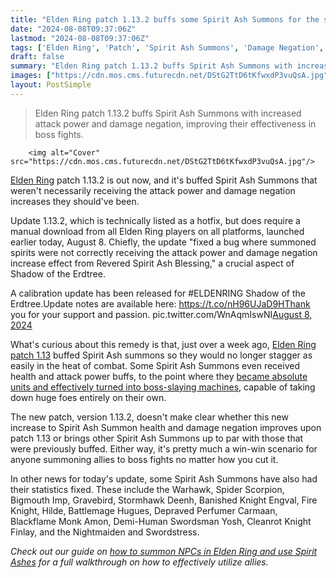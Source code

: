 ```yaml
---
title: "Elden Ring patch 1.13.2 buffs some Spirit Ash Summons for the second time in as many weeks"
date: "2024-08-08T09:37:06Z"
lastmod: "2024-08-08T09:37:06Z"
tags: ['Elden Ring', 'Patch', 'Spirit Ash Summons', 'Damage Negation', 'Attack Power', 'Shadow of the Erdtree']
draft: false
summary: "Elden Ring patch 1.13.2 buffs Spirit Ash Summons with increased attack power and damage negation, improving their effectiveness in boss fights."
images: ["https://cdn.mos.cms.futurecdn.net/DStG2TtD6tKfwxdP3vuQsA.jpg"]
layout: PostSimple
---
```

> Elden Ring patch 1.13.2 buffs Spirit Ash Summons with increased attack power and damage negation, improving their effectiveness in boss fights.


        <img alt="Cover" src="https://cdn.mos.cms.futurecdn.net/DStG2TtD6tKfwxdP3vuQsA.jpg"/>
        
[Elden Ring](https://www.gamesradar.com/elden-ring-guide/) patch 1.13.2 is out now, and it's buffed Spirit Ash Summons that weren't necessarily receiving the attack power and damage negation increases they should've been.

Update 1.13.2, which is technically listed as a hotfix, but does require a manual download from all Elden Ring players on all platforms, launched earlier today, August 8. Chiefly, the update "fixed a bug where summoned spirits were not correctly receiving the attack power and damage negation increase effect from Revered Spirit Ash Blessing," a crucial aspect of Shadow of the Erdtree.

A calibration update has been released for #ELDENRING Shadow of the Erdtree.Update notes are available here: https://t.co/nH96UJaD9HThank you for your support and passion. pic.twitter.com/WnAqmIswNI[August 8, 2024](https://twitter.com/ELDENRING/status/1821448411779854703)

What's curious about this remedy is that, just over a week ago, [Elden Ring patch 1.13](https://www.gamesradar.com/games/action-rpg/elden-ring-patch-113/) buffed Spirit Ash summons so they would no longer stagger as easily in the heat of combat. Some Spirit Ash Summons even received health and attack power buffs, to the point where they [became absolute units and effectively turned into boss-slaying machines](https://www.gamesradar.com/games/action-rpg/elden-ring-becomes-a-spectator-sport-as-the-action-rpgs-latest-patch-transforms-spirit-ash-summons-into-boss-slaying-machines-more-worthy-of-becoming-an-elden-lord-than-us/), capable of taking down huge foes entirely on their own. 

The new patch, version 1.13.2, doesn't make clear whether this new increase to Spirit Ash Summon health and damage negation improves upon patch 1.13 or brings other Spirit Ash Summons up to par with those that were previously buffed. Either way, it's pretty much a win-win scenario for anyone summoning allies to boss fights no matter how you cut it.

In other news for today's update, some Spirit Ash Summons have also had their statistics fixed. These include the Warhawk, Spider Scorpion, Bigmouth Imp, Gravebird, Stormhawk Deenh, Banished Knight Engval, Fire Knight, Hilde, Battlemage Hugues, Depraved Perfumer Carmaan, Blackflame Monk Amon, Demi-Human Swordsman Yosh, Cleanrot Knight Finlay, and the Nightmaiden and Swordstress.

*Check out our guide on *[<em>how to summon NPCs in Elden Ring and use Spirit Ashes</em>](https://www.gamesradar.com/elden-ring-summons-ash-spirit-npcs/)* for a full walkthrough on how to effectively utilize allies.*
        
